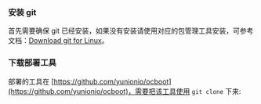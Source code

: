 
### 安装 git

首先需要确保 git 已经安装，如果没有安装请使用对应的包管理工具安装，可参考文档：[Download git for Linux](https://git-scm.com/download/linux)。

### 下载部署工具

部署的工具在 [https://github.com/yunionio/ocboot](https://github.com/yunionio/ocboot)，需要把该工具使用 `git clone` 下来:

<OcbootClone />

<!-- ### 安装 buildah -->
<!---->
<!-- 接下来安装 buildah 这个容器工具，使用容器的方式运行部署工具，安装 buildah 的操作如下： -->
<!---->
<!-- ```bash -->
<!-- $ ./scripts/install-buildah.sh -->
<!-- ``` -->
